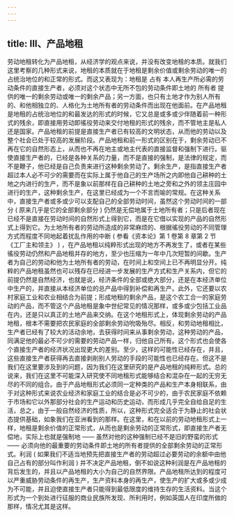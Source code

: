 ```yaml
---
---
---
```

title: III、产品地租
---




劳动地租转化为产品地租，从经济学的观点来说，并没有改变地租的本质。就我们这里考察的几种形式来说，地租的本质就在于地租是剩余价值或剩余劳动的唯一的占统治地位的和正常的形式。而这又表现为：地租是 占有 本人再生产所必需的劳动条件的直接生产者，必须对这个状态中无所不包的劳动条件即土地的 所有者 提供的唯一的剩余劳动或唯一的剩余产品；另一方面，也只有土地才作为别人所有的、和他相独立的、人格化为土地所有者的劳动条件而出现在他面前。在产品地租是地租的占统治地位的和最发达的形式的时候，它又总是或多或少伴随着前一种形式的残余，即直接用劳动即徭役劳动来交付地租的形式的残余，而不管地主是私人还是国家。产品地租的前提是直接生产者已有较高的文明状态，从而他的劳动以及整个社会已处于较高的发展阶段。产品地租和前一形式的区别在于，剩余劳动已不再在它的自然形态上，从而也不再在地主或地主代表的直接监督和强制下进行。驱使直接生产者的，已经是各种关系的力量，而不是直接的强制，是法律的规定，而不是鞭子，他已经是自己负责来进行这种剩余劳动了。剩余生产，是指直接生产者超过本人必不可少的需要而在实际上属于他自己的生产场所之内即他自己耕种的土地之内进行的生产，而不是象以前那样在自己耕种的土地之旁和之外的领主庄园中进行的生产，这种剩余生产，在这里已经成为一个不言而喻的常规。在这种关系中，直接生产者或多或少可以支配自己的全部劳动时间，虽然这个劳动时间的一部分 ( 原来几乎是它的全部剩余部分 ) 仍然是无偿地属于土地所有者；只是后者现在已经不是直接在劳动时间的自然形式上得到它，而是在它借以实现的产品的自然形式上得到它。为土地所有者的劳动所造成的非常麻烦的、根据徭役劳动的不同管理方式而程度不同地起着扰乱作用的中断 ( 参看《资本论》第 1 卷第 8 章第 2 节《工厂主和领主》 ) ，在产品地租以纯粹形式出现的地方不再发生了，或者在某些徭役劳动仍然和产品地租并存的地方，至少也压缩为一年中几次短暂的间歇。生产者为自己的劳动和他为土地所有者的劳动，在时间上和空间上已不再明显分开。纯粹的产品地租虽然也可以残存在已经进一步发展的生产方式和生产关系内，但它的前提仍然是自然经济，也就是说，经济条件的全部或绝大部分，还是在本经济单位中生产的，并直接从本经济单位的总产品中得到补偿和再生产。此外，它还要以农村家庭工业和农业相结合为前提；形成地租的剩余产品，是这个农工合一的家庭劳动的产品，而不管这个产品地租是象中世纪常见的情况那样，或多或少包括工业品在内，还是只以真正的土地产品来交纳。在这个地租形式上，体现剩余劳动的产品地租，根本不需要把农民家庭的全部剩余劳动吮吸殆尽。相反，和劳动地租相比，生产者已经有了较大的活动余地，去获得时间来从事剩余劳动，这种劳动的产品，同满足他的最必不可少的需要的劳动产品一样，归他自己所有。这个形式也会使各个直接生产者的经济状况出现更大的差别。至少，这样的可能性已经存在，并且，这些直接生产者获得再去直接剥削别人劳动的手段的可能性也已经存在。但这不是我们在这里要涉及到的问题，因为我们在这里研究的是产品地租的纯粹形式。总的说来，我们在这里不可能深入研究使不同地租形式能够结合和混杂在一起的无穷无尽的不同的组合。由于产品地租形式必须同一定种类的产品和生产本身相联系，由于对这种形式来说农业经济和家庭工业的结合是必不可少的，由于农民家庭不依赖于市场和它以外那部分社会的生产运动和历史运动，而形成几乎完全自给自足的生活，总之，由于一般自然经济的性质，所以，这种形式完全适合于为静止的社会状态提供基础，如象我们在亚洲看到的那样。在这里，和在以前的劳动地租形式上一样，地租是剩余价值的正常形式，从而也是剩余劳动的正常形式，即直接生产者无偿地，实际上也就是强制地 —— 虽然对他的这种强制已经不是旧的野蛮的形式 —— 必须向他的最重要的劳动条件即土地的所有者提供的全部剩余劳动的正常形式。利润 ( 如果我们不适当地预先把直接生产者的劳动超过必要劳动的余额中由他自己占有的部分叫作利润 ) 并不决定产品地租，倒不如说这种利润是在产品地租的背后发生的，并且以产品地租的大小为自己的自然界限。产品地租所达到的程度可以严重威胁劳动条件的再生产，生产资料本身的再生产，使生产的扩大或多或少成为不可能，并且迫使直接生产者只能得到最低限度的维持生存的生活资料。当这个形式为一个到处进行征服的商业民族所发现、所利用时，例如英国人在印度所做的那样，情况尤其是这样。